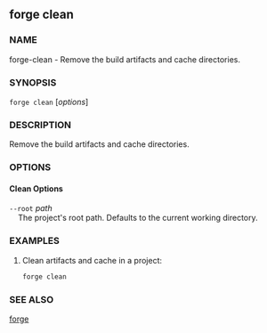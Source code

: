 
## forge clean

### NAME

forge-clean - Remove the build artifacts and cache directories.

### SYNOPSIS

`forge clean` [*options*]

### DESCRIPTION

Remove the build artifacts and cache directories.

### OPTIONS

#### Clean Options

`--root` _path_  
&nbsp;&nbsp;&nbsp;&nbsp;The project's root path. Defaults to the current working directory.

<CommonOptions />

### EXAMPLES

1. Clean artifacts and cache in a project:
   ```sh
   forge clean
   ```

### SEE ALSO

[forge](/reference/forge/forge.mdx)
